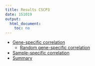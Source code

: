 ```yaml
---
title: Results CSCP3
date: 151019
output:
  html_document:
    toc: no
---
```


* [Gene-specific correlation](./gene/index.html)
  * [Random gene-specific correlation](./gene_rnd/index.html)
* [Sample-specific correlation](./sample/index.html)
* [Summary](./151015_summary.pdf)
